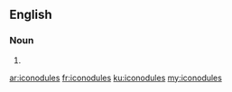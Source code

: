 ==English==

===Noun===
{{head|en}}

# {{plural of|iconodule}}

[[ar:iconodules]]
[[fr:iconodules]]
[[ku:iconodules]]
[[my:iconodules]]